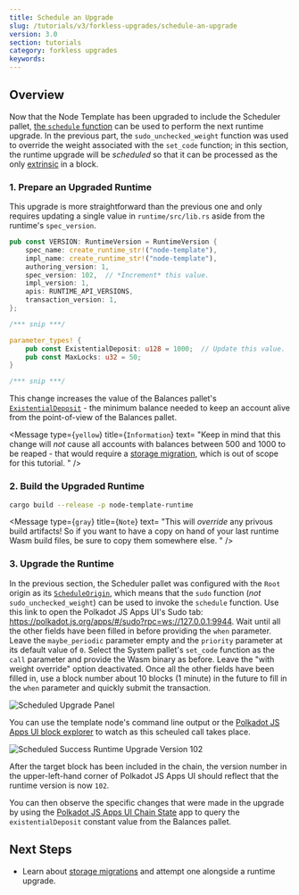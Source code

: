```yaml
---
title: Schedule an Upgrade
slug: /tutorials/v3/forkless-upgrades/schedule-an-upgrade
version: 3.0 
section: tutorials
category: forkless upgrades
keywords:
---
```


## Overview
Now that the Node Template has been upgraded to include the Scheduler pallet,
[the `schedule` function](/rustdocs/latest/pallet_scheduler/enum.Call.html#variant.schedule)
can be used to perform the next runtime upgrade. In the previous part, the
`sudo_unchecked_weight` function was used to override the weight associated with the `set_code`
function; in this section, the runtime upgrade will be _scheduled_ so that it can be processed as
the only [extrinsic](/docs/v3/concepts/extrinsics) in a block.

### 1. Prepare an Upgraded Runtime

This upgrade is more straightforward than the previous one and only requires updating a single value
in `runtime/src/lib.rs` aside from the runtime's `spec_version`.

```rust
pub const VERSION: RuntimeVersion = RuntimeVersion {
	spec_name: create_runtime_str!("node-template"),
	impl_name: create_runtime_str!("node-template"),
	authoring_version: 1,
	spec_version: 102,  // *Increment* this value.
	impl_version: 1,
	apis: RUNTIME_API_VERSIONS,
	transaction_version: 1,
};

/*** snip ***/

parameter_types! {
	pub const ExistentialDeposit: u128 = 1000;  // Update this value.
	pub const MaxLocks: u32 = 50;
}

/*** snip ***/

```

This change increases the value of the Balances pallet's
[`ExistentialDeposit`](/docs/v3/getting-started/glossary#existential-deposit) - the
minimum balance needed to keep an account alive from the point-of-view of the Balances pallet.

<Message
  type={`yellow`}
  title={`Information`}
  text=
	  "Keep in mind that this change will _not_ cause all accounts with balances between 500 and 1000
	  to be reaped - that would require a
	  [storage migration](/docs/v3/runtime/upgrades#storage-migrations), which is out of
	  scope for this tutorial.
	  "
/>

### 2. Build the Upgraded Runtime

```bash
cargo build --release -p node-template-runtime
```

<Message
  type={`gray`}
  title={`Note`}
  text=
	  "This will _override_ any privous build artifacts! So if you want to have a copy on hand of 
	  your last runtime Wasm build files, be sure to copy them somewhere else.
	  "
/>

### 3. Upgrade the Runtime

In the previous section, the Scheduler pallet was configured with the `Root` origin as its
[`ScheduleOrigin`](/rustdocs/latest/pallet_scheduler/trait.Config.html#associatedtype.ScheduleOrigin),
which means that the `sudo` function (_not_ `sudo_unchecked_weight`) can be used to invoke the
`schedule` function. Use this link to open the Polkadot JS Apps UI's Sudo tab:
https://polkadot.js.org/apps/#/sudo?rpc=ws://127.0.0.1:9944. Wait until all the other fields have
been filled in before providing the `when` parameter. Leave the `maybe_periodic` parameter empty and
the `priority` parameter at its default value of `0`. Select the System pallet's `set_code` function
as the `call` parameter and provide the Wasm binary as before. Leave the "with weight override"
option deactivated. Once all the other fields have been filled in, use a block number about 10
blocks (1 minute) in the future to fill in the `when` parameter and quickly submit the transaction.

![Scheduled Upgrade Panel](../../../../src/images/tutorials/04-forkless-upgrade/scheduled-upgrade.png)

You can use the template node's command line output or the
[Polkadot JS Apps UI block explorer](https://polkadot.js.org/apps/#/explorer?rpc=ws://127.0.0.1:9944)
to watch as this scheuled call takes place.

![Scheduled Success Runtime Upgrade Version 102](../../../../src/images/tutorials/04-forkless-upgrade/scheduled-upgrade-success.png)

After the target block has been included in the chain, the version number in the upper-left-hand
corner of Polkadot JS Apps UI should reflect that the runtime version is now `102`.

You can then observe the specific changes that were made in the upgrade by using the
[Polkadot JS Apps UI Chain State](https://polkadot.js.org/apps/#/chainstate/constants?rpc=ws://127.0.0.1:9944)
app to query the `existentialDeposit` constant value from the Balances pallet.

## Next Steps

<!--
TODO: add reference to tutorial or recipe on storage migrations when avalible
https://github.com/substrate-developer-hub/substrate-developer-hub.github.io/issues/766
-->

- Learn about [storage migrations](/docs/v3/runtime/upgrades#storage-migrations) and
  attempt one alongside a runtime upgrade.
